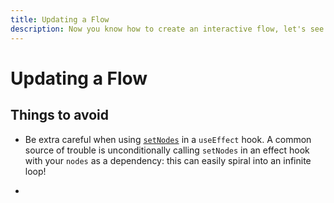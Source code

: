 ```yaml
---
title: Updating a Flow
description: Now you know how to create an interactive flow, let's see how to dynamically update nodes and edges.
---
```


# Updating a Flow

## Things to avoid

- Be extra careful when using [`setNodes`](/api-reference/types/react-flow-instance#set-nodes)
  in a `useEffect` hook. A common source of trouble is unconditionally calling
  `setNodes` in an effect hook with your `nodes` as a dependency: this can easily
  spiral into an infinite loop!

-
